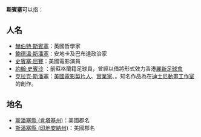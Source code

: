 {{noteTA
|1=zh:斯賓塞;zh-hans:斯宾塞;zh-hk:史賓沙;zh-tw:史賓賽;
|2=zh:斯賓塞;zh-hans:斯潘塞;zh-hk:史賓沙;zh-tw:史賓賽;
}}
'''斯賓塞'''可以指：

==人名==
*[[赫伯特·斯賓塞|赫伯特·斯賓塞]]：英國哲學家
*[[鮑德溫·斯潘塞|鮑德溫·斯潘塞]]：安地卡及巴布達政治家
*[[史賓塞·屈賽|史賓塞·屈賽]]：美國電影演員
*[[約翰·史賓沙|約翰·史賓沙]] ：前蘇格蘭籍足球員，曾經以借將形式效力香港[[花花足球會|麗新足球會]]
*[[克拉克·斯潘塞|克拉克·斯潘塞]]：[[美國|美國]][[電影製片|電影製片人]]、[[實業家|實業家]]、{{tsl|en|studio executive|工作室執行}}。知名作品為在[[迪士尼動畫工作室|迪士尼動畫工作室]]的創作。

==地名==
* [[斯潘塞縣_(肯塔基州)|斯潘塞縣 (肯塔基州)]]：美國郡名
* [[斯潘塞縣_(印地安納州)|斯潘塞縣 (印地安納州)]]：美國郡名

{{disambig|S|Cat=三字译名消歧义}}